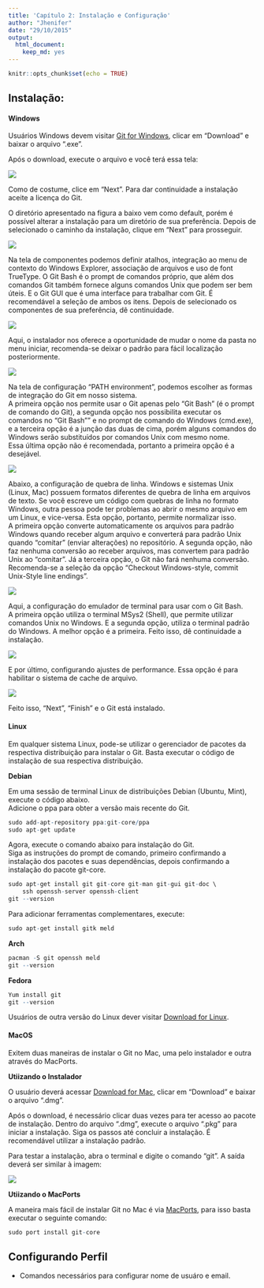 ```yaml
---
title: 'Capítulo 2: Instalação e Configuração'
author: "Jhenifer"
date: "29/10/2015"
output: 
  html_document: 
    keep_md: yes
---
```


```r
knitr::opts_chunk$set(echo = TRUE)
```

## Instalação:

#### Windows
Usuários Windows devem visitar [Git for Windows](https://git-for-windows.github.io/ "Git"), clicar em "Download" e baixar o arquivo ".exe".

Após o download, execute o arquivo e você terá essa tela: 

![](./images/figura1.png)



Como de costume, clice em "Next". Para dar continuidade a instalação aceite a licença do Git.

O diretório apresentado na figura a baixo vem como default, porém é possível alterar a instalação para um diretório de sua preferência. Depois de selecionado o caminho da instalação, clique em "Next" para prosseguir.

![](./images/figura2.png)



Na tela de componentes podemos definir atalhos, integração ao menu de contexto do Windows Explorer, associação de arquivos e uso de font TrueType. O Git Bash é o prompt de comandos próprio, que além dos comandos Git também fornece alguns comandos Unix que podem ser bem úteis. E o Git GUI que é uma interface para trabalhar com Git. É recomendável a seleção de ambos os itens. Depois de selecionado os componentes de sua preferência, dê continuidade.

![](./images/figura3.png)



Aqui, o instalador nos oferece a oportunidade de mudar o nome da pasta no menu iniciar, recomenda-se deixar o padrão para fácil localização posteriormente.

![](./images/figura4.png)



Na tela de configuração "PATH environment", podemos escolher as formas de integração do Git em nosso sistema.  
A primeira opção nos permite usar o Git apenas pelo "Git Bash" (é o prompt de comando do Git), a segunda opção nos possibilita executar os comandos no "Git Bash"" e no prompt de comando do Windows (cmd.exe), e a terceira opção é a junção das duas de cima, porém alguns comandos do Windows serão substituídos por comandos Unix com mesmo nome.  
Essa última opção não é recomendada, portanto a primeira opção é a desejável. 

![](./images/figura5.png)



Abaixo, a configuração de quebra de linha. Windows e sistemas Unix (Linux, Mac) possuem formatos diferentes de quebra de linha em arquivos de texto. Se você escreve um código com quebras de linha no formato Windows, outra pessoa pode ter problemas ao abrir o mesmo arquivo em um Linux, e vice-versa. Esta opção, portanto, permite normalizar isso.  
A primeira opção converte automaticamente os arquivos para padrão Windows quando receber algum arquivo e converterá para padrão Unix quando “comitar” (enviar alterações) no repositório. A segunda opção, não faz nenhuma conversão ao receber arquivos, mas convertem para padrão Unix ao “comitar”. Já a terceira opção, o Git não fará nenhuma conversão.  
Recomenda-se a seleção da opção "Checkout Windows-style, commit Unix-Style line endings".

![](./images/figura6.png)



Aqui, a configuração do emulador de terminal para usar com o Git Bash.  
A primeira opção utiliza o terminal MSys2 (Shell), que permite utilizar comandos Unix no Windows. E a segunda opção, utiliza o terminal padrão do Windows. A melhor opção é a primeira. Feito isso, dê continuidade a instalação.

![](./images/figura7.png)


E por último, configurando ajustes de performance. Essa opção é para habilitar o sistema de cache de arquivo.

![](./images/figura8.png)


Feito isso, “Next”, “Finish” e o Git está instalado.


#### Linux

Em qualquer sistema Linux, pode-se utilizar o gerenciador de pacotes da respectiva distribuição para instalar o Git.
Basta executar o código de instalação de sua respectiva distribuição. 


**Debian**

Em uma sessão de terminal Linux de distribuições Debian (Ubuntu, Mint), execute o código abaixo.  
Adicione o ppa para obter a versão mais recente do Git.
```r
sudo add-apt-repository ppa:git-core/ppa
sudo apt-get update
```

Agora, execute o comando abaixo para instalação do Git.  
Siga as instruções do prompt de comando, primeiro confirmando a instalação dos pacotes e suas dependências, depois confirmando a instalação do pacote git-core.
```r
sudo apt-get install git git-core git-man git-gui git-doc \
    ssh openssh-server openssh-client
git --version
```

Para adicionar ferramentas complementares, execute:
```r
sudo apt-get install gitk meld
```


**Arch**

```r
pacman -S git openssh meld
git --version
```


**Fedora**

```r
Yum install git
git --version
```

Usuários de outra versão do Linux dever visitar [Download for Linux](https://git-scm.com/download/linux).


#### MacOS
Exitem duas maneiras de instalar o Git no Mac, uma pelo instalador e outra através do MacPorts.

**Utiizando o Instalador**

O usuário deverá acessar [Download for Mac](http://git-scm.com/downloads), clicar em "Download" e baixar o arquivo ".dmg".

Após o download, é necessário clicar duas vezes para ter acesso ao pacote de instalação. Dentro do arquivo ".dmg", execute o arquivo ".pkg" para iniciar a instalação. 
Siga os passos até concluir a instalação. É recomendável utilizar a instalação padrão. 

Para testar a instalação, abra o terminal e digite o comando “git”. A saída deverá ser similar à imagem:

![](./images/figura9.png)

**Utiizando o MacPorts**

A maneira mais fácil de instalar Git no Mac é via [MacPorts](http://www.macports.org), para isso basta executar o seguinte comando:
```r
sudo port install git-core
```


## Configurando Perfil
- Comandos necessários para configurar nome de usuáro e email.
